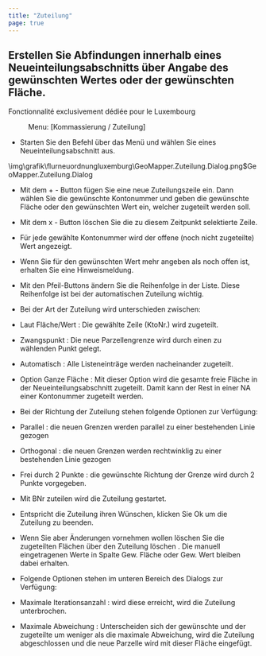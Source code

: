 ```yaml
---
title: "Zuteilung"
page: true
---
```

## Erstellen Sie Abfindungen innerhalb eines Neueinteilungsabschnitts &#252;ber Angabe des gew&#252;nschten Wertes oder der gew&#252;nschten Fl&#228;che.
<Success>
Fonctionnalit&#233; exclusivement d&#233;di&#233;e pour le Luxembourg
</Success>

<GeoMapper> <Menu> Menu: [Kommassierung / Zuteilung] </Menu> 


- Starten Sie den Befehl &#252;ber das Men&#252; und w&#228;hlen Sie eines Neueinteilungsabschnitt aus.





<Image>\img\grafik\flurneuordnungluxemburg\GeoMapper.Zuteilung.Dialog.png$GeoMapper.Zuteilung.Dialog</Image>

- Mit dem <Border> + </Border>  - Button f&#252;gen Sie eine neue Zuteilungszeile ein. Dann w&#228;hlen Sie die gew&#252;nschte Kontonummer und geben die gew&#252;nschte Fl&#228;che oder den gew&#252;nschten Wert ein, welcher zugeteilt werden soll.


- Mit dem <Border> x </Border>  - Button l&#246;schen Sie die zu diesem Zeitpunkt selektierte Zeile.


- F&#252;r jede gew&#228;hlte Kontonummer wird der offene (noch nicht zugeteilte) Wert angezeigt.


- Wenn Sie f&#252;r den gew&#252;nschten Wert mehr angeben als noch offen ist, erhalten Sie eine Hinweismeldung.








- Mit den Pfeil-Buttons &#228;ndern Sie die Reihenfolge in der Liste. Diese Reihenfolge ist bei der automatischen Zuteilung wichtig.






- Bei der Art der Zuteilung wird unterschieden zwischen:


- Laut <Italic> Fl&#228;che/Wert </Italic> : Die gew&#228;hlte Zeile (KtoNr.) wird zugeteilt.


- <Italic> Zwangspunkt </Italic> : Die neue Parzellengrenze wird durch einen zu w&#228;hlenden Punkt gelegt.


- <Italic> Automatisch </Italic> : Alle Listeneintr&#228;ge werden nacheinander zugeteilt.


- Option <Italic> Ganze Fl&#228;che </Italic> : Mit dieser Option wird die gesamte freie Fl&#228;che in der Neueinteilungsabschnitt zugeteilt. Damit kann der Rest in einer NA einer Kontonummer zugeteilt werden.








- Bei der Richtung der Zuteilung stehen folgende Optionen zur Verf&#252;gung:


- <Italic> Parallel </Italic> : die neuen Grenzen werden parallel zu einer bestehenden Linie gezogen


- <Italic> Orthogonal </Italic> : die neuen Grenzen werden rechtwinklig zu einer bestehenden Linie gezogen


- <Italic> Frei durch 2 Punkte </Italic> : die gew&#252;nschte Richtung der Grenze wird durch 2 Punkte vorgegeben.








- Mit <Border> BNr zuteilen </Border>  wird die Zuteilung gestartet.


- Entspricht die Zuteilung ihren W&#252;nschen, klicken Sie <Border> Ok </Border>  um die Zuteilung zu beenden.


- Wenn Sie aber &#196;nderungen vornehmen wollen l&#246;schen Sie die zugeteilten Fl&#228;chen &#252;ber den <Border> Zuteilung löschen </Border> . Die manuell eingetragenen Werte in Spalte <Italic> Gew. Fl&#228;che </Italic>  oder <Italic> Gew. Wert </Italic>  bleiben dabei erhalten.








- Folgende Optionen stehen im unteren Bereich des Dialogs zur Verf&#252;gung:


- <Italic> Maximale Iterationsanzahl </Italic> :  wird diese erreicht, wird die Zuteilung unterbrochen.


- <Italic> Maximale Abweichung </Italic> :  Unterscheiden sich der gew&#252;nschte und der zugeteilte um weniger als die maximale Abweichung, wird die Zuteilung abgeschlossen und die neue Parzelle wird mit dieser Fl&#228;che eingef&#252;gt.







</GeoMapper>
